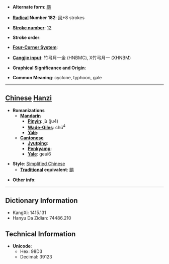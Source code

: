 * '''Alternate form''': [[颶]]

* '''[[Wiktionary:Chinese radical index| Radical]] Number 182''': [[Wiktionary:Chinese radical index 风|风]]+8 strokes

* '''[[Wiktionary:Chinese total strokes index|Stroke number]]''': [[Wiktionary:Chinese total strokes index 12|12]]

* '''Stroke order''': 

* '''[[Wiktionary:Chinese four corner index|Four-Corner System]]''': 

* '''[[Wiktionary:Chinese Cangjie index|Cangjie input]]''': 竹弓月一金 (HNBMC), X竹弓月一 (XHNBM)

* '''Graphical Significance and Origin''': 

* '''Common Meaning''': cyclone, typhoon, gale

----

== [[Chinese]] [[Hanzi]] ==

* '''Romanizations'''
** '''[[Mandarin]]'''
*** '''[[Pinyin]]''': jù (ju4)
*** '''[[Wade-Giles]]''': chü<sup>4</sup>
*** '''[[Yale]]''': 
** '''[[Cantonese]]'''
*** '''[[Jyutping]]''':
*** '''[[Penkyamp]]''': 
*** '''[[Yale]]''': geui6

* '''Style''': [[Simplified Chinese]] 
** '''[[Traditional Chinese|Traditional]] equivalent''': [[颶]]

* '''Other info''': 

----

== Dictionary Information ==

* KangXi: 1415.131
* Hanyu Da Zidian: 74486.210

== Technical Information ==

* '''Unicode''':
** Hex: 98D3
** Decimal: 39123
